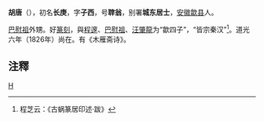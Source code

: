'''胡唐'''（{{bd|？||？||catIdx=H胡}}），初名'''长庚'''，字'''子西'''，号'''䏁翁'''，别署'''城东居士'''，[[安徽|安徽]][[歙县|歙县]]人。

[[巴慰祖|巴慰祖]]外甥。好[[篆刻|篆刻]]，與[[程邃|程邃]]、[[巴慰祖|巴慰祖]]、[[汪肇龍|汪肇龍]]为“歙四子”，“皆宗秦汉”<ref>程芝云：《古蜗篆居印述·跋》</ref>。道光六年（1826年）尚在。有《木雁斋诗》。

==注釋==
{{reflist}}

[[category:清朝篆刻家|H]]